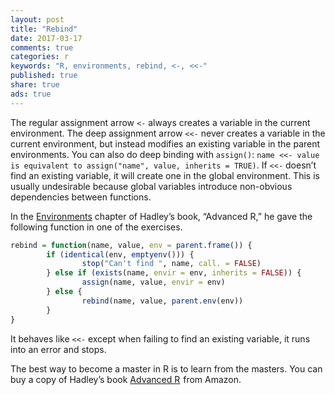 ```yaml
---
layout: post
title: "Rebind"
date: 2017-03-17
comments: true
categories: r
keywords: "R, environments, rebind, <-, <<-"
published: true
share: true
ads: true
---
```


The regular assignment arrow `<-` always creates a variable in the current 
environment. The deep assignment arrow `<<-` never creates a variable in the 
current environment, but instead modifies an existing variable in the 
parent environments. You can also do deep binding with `assign()`: 
`name <<- value is equivalent to assign("name", value, inherits = TRUE)`.
If `<<-` doesn’t find an existing variable, it will create one in the global 
environment. This is usually undesirable because global variables introduce 
non-obvious dependencies between functions. 

In the [Environments](http://adv-r.had.co.nz/Environments.html) chapter of 
Hadley's book, "Advanced R," he gave the following function in one of the exercises.
```r
rebind = function(name, value, env = parent.frame()) {
        if (identical(env, emptyenv())) {
                stop("Can't find ", name, call. = FALSE)
        } else if (exists(name, envir = env, inherits = FALSE)) {
                assign(name, value, envir = env)
        } else {
                rebind(name, value, parent.env(env))
        }
}
```

It behaves like `<<-` except when failing to find an existing variable, 
it runs into an error and stops.

The best way to become a master in R is to learn from the masters. 
You can buy a copy of Hadley's book
<a rel="nofollow" href="http://www.amazon.com/gp/product/1466586966/ref=as_li_tl?ie=UTF8&camp=1789&creative=9325&creativeASIN=1466586966&linkCode=as2&tag=cabaceo-20&linkId=2GDWMZSF4NX32QIO">Advanced R</a><img src="http://ir-na.amazon-adsystem.com/e/ir?t=cabaceo-20&l=as2&o=1&a=1466586966" width="1" height="1" border="0" alt="" style="border:none !important; margin:0px !important;" /> from Amazon.
